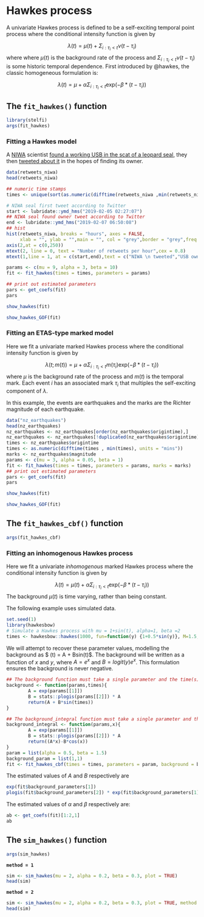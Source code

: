 # Hawkes process {#hawkes}

A  univariate Hawkes process is defined to be a self-exciting temporal point process where the conditional intensity function is given by

 $$\lambda(t) = \mu(t) + \Sigma_{i:\tau_i<t}\nu(t-\tau_i)$$ 
 where where $\mu(t)$ is the background rate of the process and $\Sigma_{i:\tau_i<t}\nu(t-\tau_i)$ is some historic temporal dependence. First introduced by @hawkes, the classic homogeneous formulation is:
 
 $$\lambda(t) = \mu + \alpha \Sigma_{i:\tau_i<t}\text{exp}(-\beta * (t-\tau_i)) $$ 
 
## The `fit_hawkes()` function

```r
library(stelfi)
args(fit_hawkes)
```

### Fitting a Hawkes model

A [NIWA](https://niwa.co.nz/) scientist [found a working USB in the scat of a leopard seal](https://www.nzherald.co.nz/nz/news/article.cfm?c_id=1&objectid=12201147), they then [tweeted about it](https://twitter.com/niwa_nz/status/1092610541401587712) in the hopes of finding its owner.

```r
data(retweets_niwa)
head(retweets_niwa)
```

```r
## numeric time stamps
times <- unique(sort(as.numeric(difftime(retweets_niwa ,min(retweets_niwa),units = "mins"))))
```


```r
# NIWA seal first tweet according to Twitter
start <- lubridate::ymd_hms("2019-02-05 02:27:07")
## NIWA seal found owner tweet according to Twitter
end <- lubridate::ymd_hms("2019-02-07 06:50:08")
## hist
hist(retweets_niwa, breaks = "hours", axes = FALSE, 
     xlab = "", ylab = "",main = "", col = "grey",border = "grey",freq = TRUE)
axis(2,at = c(0,250))
mtext(2, line = 0, text = "Number of retweets per hour",cex = 0.8)
mtext(1,line = 1, at = c(start,end),text = c("NIWA \n tweeted","USB owner \n found"),cex = 0.9)
```



```r
params <- c(mu = 9, alpha = 3, beta = 10)
fit <- fit_hawkes(times = times, parameters = params) 
```


```r
## print out estimated parameters
pars <- get_coefs(fit)
pars
```



```r
show_hawkes(fit)
```


```r
show_hawkes_GOF(fit)
```

### Fitting an ETAS-type marked model

Here we fit a univariate marked Hawkes process  where the conditional intensity function is given by

 $$\lambda(t; m(t)) = \mu + \alpha \Sigma_{i:\tau_i<t}m(\tau_i)\text{exp}(-\beta * (t-\tau_i)) $$ 
where $\mu$ is the background rate of the process and $m(t)$ is the temporal mark. Each event $i$ has an associated mark $\tau_i$ that multiples the self-exciting component of $\lambda$. 

In this example, the events are earthquakes and the marks are the Richter magnitude of each earthquake. 

```r
data("nz_earthquakes")
head(nz_earthquakes)
nz_earthquakes <- nz_earthquakes[order(nz_earthquakes$origintime),]
nz_earthquakes <- nz_earthquakes[!duplicated(nz_earthquakes$origintime),]
times <- nz_earthquakes$origintime
times <- as.numeric(difftime(times , min(times), units = "mins"))
marks <- nz_earthquakes$magnitude
params <- c(mu = 3, alpha = 0.05, beta = 1)
fit <- fit_hawkes(times = times, parameters = params, marks = marks) 
## print out estimated parameters
pars <- get_coefs(fit)
pars
```

```r
show_hawkes(fit)
```


```r
show_hawkes_GOF(fit)
```



## The `fit_hawkes_cbf()` function

```r
args(fit_hawkes_cbf)
```


### Fitting an inhomogenous Hawkes process

Here we fit a univariate *inhomogenous* marked Hawkes process where the conditional intensity function is given by

 $$\lambda(t) = \mu(t) + \alpha \Sigma_{i:\tau_i<t}\text{exp}(-\beta * (t-\tau_i)) $$ 
The background $\mu(t)$ is time varying, rather than being constant. 

The following example uses simulated data. 

```r
set.seed(1)
library(hawkesbow)
# Simulate a Hawkes process with mu = 1+sin(t), alpha=1, beta =2
times <- hawkesbow::hawkes(1000, fun=function(y) {1+0.5*sin(y)}, M=1.5, repr=0.5, family="exp", rate=2)$p
```

We will attempt to recover these parameter values, modelling the background as $ \mu(t) = A + Bsin(t)$. The background will be written as a function of $x$ and $y$, where $A = e^x$ and $B= logit(y) e^x$. This formulation ensures the background is never negative. 

```r
## The background function must take a single parameter and the time(s) at which it is evaluated
background <- function(params,times){
        A = exp(params[[1]])
        B = stats::plogis(params[[2]]) * A
        return(A + B*sin(times))
}

## The background_integral function must take a single parameter and the time at which it is evaluated
background_integral <- function(params,x){
        A = exp(params[[1]])
        B = stats::plogis(params[[2]]) * A
        return((A*x)-B*cos(x))
}
param = list(alpha = 0.5, beta = 1.5)
background_param = list(1,1)
fit <- fit_hawkes_cbf(times = times, parameters = param, background = background, background_integral = background_integral, background_parameters = background_param)
```

The estimated values of $A$ and $B$ respectively are 

```r
exp(fit$background_parameters[1])
plogis(fit$background_parameters[2]) * exp(fit$background_parameters[1])
```

The estimated values of $\alpha$ and $\beta$ respectively are:

```r
ab <- get_coefs(fit)[1:2,1]
ab
```


## The `sim_hawkes()` function

```r
args(sim_hawkes)
```

**`method = 1`**

```r
sim <- sim_hawkes(mu = 2, alpha = 0.2, beta = 0.3, plot = TRUE)
head(sim)
```

**`method = 2`**

```r
sim <- sim_hawkes(mu = 2, alpha = 0.2, beta = 0.3, plot = TRUE, method = 2)
head(sim)
```
